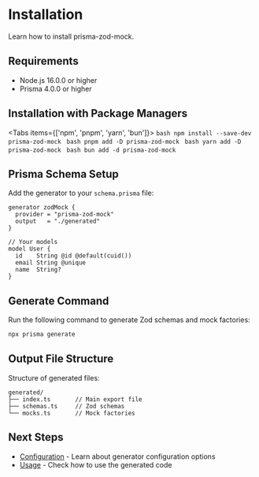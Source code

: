 # Installation

Learn how to install prisma-zod-mock.

## Requirements

- Node.js 16.0.0 or higher
- Prisma 4.0.0 or higher

## Installation with Package Managers


<Tabs items={['npm', 'pnpm', 'yarn', 'bun']}>
  <Tab>```bash npm install --save-dev prisma-zod-mock ```</Tab>
  <Tab>```bash pnpm add -D prisma-zod-mock ```</Tab>
  <Tab>```bash yarn add -D prisma-zod-mock ```</Tab>
  <Tab>```bash bun add -d prisma-zod-mock ```</Tab>
</Tabs>

## Prisma Schema Setup

Add the generator to your `schema.prisma` file:

```prisma filename="schema.prisma"
generator zodMock {
  provider = "prisma-zod-mock"
  output   = "./generated"
}

// Your models
model User {
  id    String @id @default(cuid())
  email String @unique
  name  String?
}
```

## Generate Command

Run the following command to generate Zod schemas and mock factories:

```bash
npx prisma generate
```

## Output File Structure

Structure of generated files:

```
generated/
├── index.ts       // Main export file
├── schemas.ts     // Zod schemas
└── mocks.ts       // Mock factories
```

## Next Steps

- [Configuration](/en/configuration) - Learn about generator configuration options
- [Usage](/en/usage) - Check how to use the generated code
